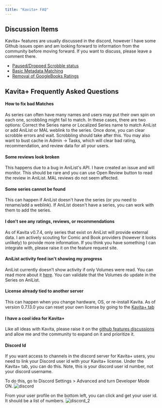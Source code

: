 ```yaml
---
title: "Kavita+ FAQ"
---
```


## Discussion Items
Kavita+ features are usually discussed in the discord, however I have some Github issues open and am looking forward to information from the community before moving forward. If you want to discuss, please leave a comment there.
- [Paused/Dropped Scrobble status](https://github.com/Kareadita/Kavita/issues/2447)
- [Basic Metadata Matching](https://github.com/Kareadita/Kavita/issues/2452)
- [Removal of GoogleBooks Ratings](https://github.com/Kareadita/Kavita/issues/2493)

## Kavita+ Frequently Asked Questions

#### How to fix bad Matches
As series can often have many names and users may put their own spin on each one, scrobbling might fail to match. In these cases, there are two options: Correct the Series name or Localized Series name to match AniList or add AniList or MAL weblink to the series. Once done, you can clear scrobble errors and wait. Scrobbling should take after this. You may also want to bust cache in Admin -> Tasks, which will clear bad rating, recommendation, and review data for all your users.

#### Some reviews look broken
This happens due to a bug in AniList's API. I have created an issue and will monitor. This should be rare and you can use Open Review button to read the review in AniList. MAL reviews do not seem affected.

#### Some series cannot be found
This can happen if AniList doesn't have the series (or you need to rename/add a weblink). If AniList doesn't have a series, you can work with them to add the series. 

#### I don't see any ratings, reviews, or recommendations
As of Kavita v0.7.4, only series that exist on AniList will provide external data. I am actively scouting for Comic and Book providers (however it looks unlikely) to provide more information. If you think you have something I can integrate with, please raise it on the feature request site.

#### AniList activity feed isn't showing my progress
AniList currently doesn't show activity if only Volumes were read. You can read more about it [here](https://anilist.co/forum/thread/2586). You can validate that the Volumes do update in the Series on AniList. 

#### License already tied to another server
This can happen when you change hardware, OS, or re-install Kavita. As of version 0.7.13.0 you can reset your own license by going to the [Kavita+ tab](../guides/admin-settings/kavita+.mdx)

#### I have a cool idea for Kavita+
Like all ideas with Kavita, please raise it on the [github features discussions](https://github.com/Kareadita/Kavita/discussions) and allow me and the community to expand on it and prioritize it. 

#### Discord Id
If you want access to channels in the discord server for Kavita+ users, you need to link your Discord user id with your Kavita+ license. Under the Kavita+ tab, you can do this. Note, this is your discord user id number, not your discord username. 

To do this, go to Discord Settings > Advanced and turn Developer Mode ON.
![discord](../../public/kavita+/discord.png "discord")

From your user profile on the bottom left, you can click and get your user id. It should be a list of numbers.
![discord_2](../../public/kavita+/discord2.png "discord_2")